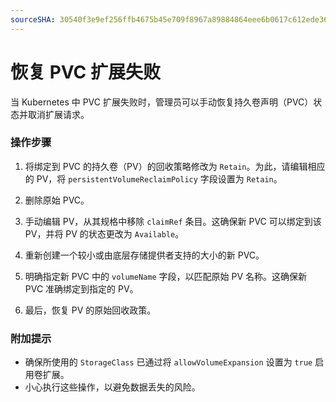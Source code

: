 ```yaml
---
sourceSHA: 30540f3e9ef256ffb4675b45e709f8967a89884864eee6b0617c612ede36755d
---
```


# 恢复 PVC 扩展失败

当 Kubernetes 中 PVC 扩展失败时，管理员可以手动恢复持久卷声明（PVC）状态并取消扩展请求。

### 操作步骤

1. 将绑定到 PVC 的持久卷（PV）的回收策略修改为 `Retain`。为此，请编辑相应的 PV，将 `persistentVolumeReclaimPolicy` 字段设置为 `Retain`。

2. 删除原始 PVC。

3. 手动编辑 PV，从其规格中移除 `claimRef` 条目。这确保新 PVC 可以绑定到该 PV，并将 PV 的状态更改为 `Available`。

4. 重新创建一个较小或由底层存储提供者支持的大小的新 PVC。

5. 明确指定新 PVC 中的 `volumeName` 字段，以匹配原始 PV 名称。这确保新 PVC 准确绑定到指定的 PV。

6. 最后，恢复 PV 的原始回收政策。

### 附加提示

- 确保所使用的 `StorageClass` 已通过将 `allowVolumeExpansion` 设置为 `true` 启用卷扩展。
- 小心执行这些操作，以避免数据丢失的风险。
